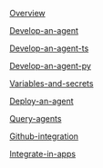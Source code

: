 [Overview](Agents/Overview)

[Develop-an-agent](Agents/Develop-an-agent)

[Develop-an-agent-ts](Agents/Develop-an-agent-ts)

[Develop-an-agent-py](Agents/Develop-an-agent-py)

[Variables-and-secrets](Agents/Variables-and-secrets)

[Deploy-an-agent](Agents/Deploy-an-agent)

[Query-agents](Agents/Query-agents)

[Github-integration](Agents/Github-integration)

[Integrate-in-apps](Agents/Integrate-in-apps)